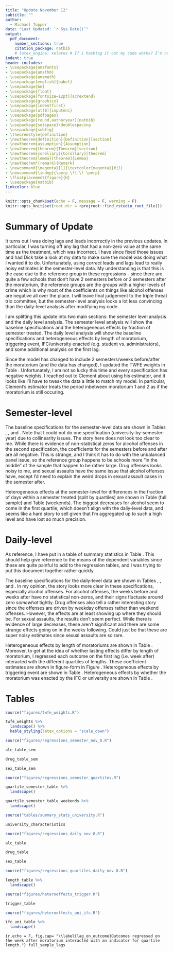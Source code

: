```yaml
---
title: "Update November 12"
subtitle: ""
author: 
  - Michael Topper
date: "Last Updated: `r Sys.Date()`"
output: 
  pdf_document:
    number_sections: true
    citation_package: natbib
    # latex_engine: xelatex # If i hashtag it out my code works? I'm not sure
indent: true
header-includes:
- \usepackage{amsfonts}
- \usepackage{amsthm}
- \usepackage{amsmath}
- \usepackage[english]{babel}
- \usepackage{bm}
- \usepackage{float}
- \usepackage[fontsize=12pt]{scrextend}
- \usepackage{graphicx}
- \usepackage{indentfirst}
- \usepackage[utf8]{inputenc}
- \usepackage{pdfpages}
- \usepackage[round,authoryear]{natbib}
- \usepackage{setspace}\doublespacing
- \usepackage{subfig}
- \theoremstyle{definition}
- \newtheorem{definition}{Definition}[section]
- \newtheorem{assumption}{Assumption}
- \newtheorem{theorem}{Theorem}[section]
- \newtheorem{corollary}{Corollary}[theorem]
- \newtheorem{lemma}[theorem]{Lemma}
- \newtheorem*{remark}{Remark}
- \newcommand{\magenta}[1]{\textcolor{magenta}{#1}}
- \newcommand{\indep}{\perp \!\!\! \perp}
- \floatplacement{figure}{H}
- \usepackage{natbib}
linkcolor: blue
---
```


```r
knitr::opts_chunk$set(echo = F, message = F, warning = F)
knitr::opts_knit$set(root.dir = rprojroot::find_rstudio_root_file())
```

# Summary of Update

It turns out I was doing lags and leads incorrectly in the previous updates. In particular, I was turning off any lag that had a non-zero value at the same time as the treatment, which was incorrect. I have since fixed those issues and had Dick take a look at my data to make sure the model was doing what I wanted it to do. Unfortunately, using *correct* leads and lags lead to really noisy estimates in the semester-level data. My understanding is that this is the case due to the reference group in these regressions - since there are quite a few schools that don't have 2 semesters before or 2 semesters after the moratorium, the reference groups are the groups with a higher levels of crime which is why most of the coefficients on things like alcohol offenses are negative all over the place. I will leave final judgement to the triple threat trio committee, but the semester-level analysis looks a lot less convincing than the daily-level analysis after modifying my code.

I am splitting this update into two main sections: the semester level analysis and the daily level analysis. The semester level analysis will show the baseline specifications and the heterogeneous effects by fraction of semester treated. The daily level analysis will show the baseline specifications and heterogeneous effects by length of moratorium, triggering event, IFC/university enacted (e.g. student vs. administrators), and some additional analysis on the first lag. 

Since the model has changed to include 2 semesters/weeks before/after the moratorium (and the data has changed), I updated the TWFE weights in Table \ref{twfe_weights}. Unfortunately, I am not so lucky this time and every specification has negative weights. I reached out to Clement about using his estimator, and it looks like I'll have to tweak the data a little to match my model. In particular, Clement's estimator treats the period inbetween moratorium 1 and 2 as if the moratorium is still occuring.

# Semester-level

The baseline specifications for the semester-level data are shown in Tables \ref{alc_semester}, \ref{drug_semester}, and \ref{sex_semester}. Note that I could not do one specification (university-by-semester-year) due to collinearity issues. The story here does not look too clear to me. While there is evidence of non-statistical zeros for alcohol offenses in the second specification, the coefficients for the semesters before and after are all negative. This is strange, and I think it has to do with the unbalanced panel issue, so the reference group happens to be schools more "in the middle" of the sample that happen to be rather large. Drug offenses looks noisy to me, and sexual assaults have the same issue that alcohol offenses have, except I'd need to explain the weird drops in sexual assault cases in the semester after. 


Heterogeneous effects at the semester-level for differences in the fraction of days within a semester treated (split by quartiles) are shown in Table \ref{quartile_semester} (full sample) and Table \ref{quartile_semester_weekend} (weekends). The biggest decreases for alcohol seem to come in the first quartile, which doesn't align with the daily-level data, and seems like a hard story to sell given that I'm aggregated up to such a high level and have lost so much precision. 


# Daily-level

As reference, I have put in a table of summary statistics in Table \ref{summary_stats}. This should help give reference to the means of the dependent variables since these are quite painful to add to the regression tables, and I was trying to put this document together rather quickly.

The baseline specifications for the daily-level data are shown in Tables \ref{alc}, \ref{drug}, and \ref{sex}. In my opinion, the story looks more clear in these specifications, especially alcohol offenses. For alcohol offenses, the weeks before and weeks after have no statistical non-zeros, and their signs fluctuate around zero *somewhat* tightly. Drug offenses also tell a rather interesting story since the offenses are driven by weekday offenses rather than weekend offenses. However, the effects are at least showing up where they should be. For sexual assaults, the results don't seem perfect. While there is evidence of large decreases, these aren't significant and there are some strange effects going on in the weeks following. Could just be that these are super noisy estimates since sexual assaults are so rare. 

Heterogeneous effects by length of moratoriums are shown in Table \ref{hetero_length}. Moreover, to get at the idea of whether lasting effects differ by length of moratorium, I regressed each outcome on the first lag (i.e. week after) interacted with the different quartiles of lengths. These coefficient estimates are shown in figure-form in Figure \ref{}. Heterogeneous effects by triggering event are shown in Table \ref{trigger_table}. Heterogeneous effects by whether the moratorium was enacted by the IFC or university are shown in Table \ref{ifc_hetero}.



\newpage

# Tables

```r
source("figures/twfe_weights.R")
```

```r
twfe_weights %>% 
  landscape() %>% 
  kable_styling(latex_options = "scale_down")
```

```r
source("figures/regressions_semester_nov_8.R")
```

```r
alc_table_sem 
```

```r
drug_table_sem 
```

```r
sex_table_sem 
```

```r
source("figures/regressions_semester_quartiles.R")
```

```r
quartile_semester_table %>% 
  landscape()
```

```r
quartile_semester_table_weekends %>% 
  landscape()
```


```r
source("tables/summary_stats_university.R")
```

```r
university_characteristics
```

```r
source("figures/regressions_daily_nov_8.R")
```

```r
alc_table 
```
```r
drug_table 
```
```r
sex_table 
```

```r
source("figures/regressions_quartiles_daily_nov_8.R")
```

```r
length_table %>% 
  landscape()
```

```r
source("figures/heteroeffects_trigger.R")
```

```r
trigger_table
```

```r
source("figures/heteroeffects_uni_ifc.R")
```
```r
ifc_uni_table %>% 
  landscape()
```



```{r,echo = F, fig.cap= "\\label{lag_on_outcome}Outcomes regressed on the week after moratorium interacted with an indicator for quartile length."}
full_sample_lags
```


